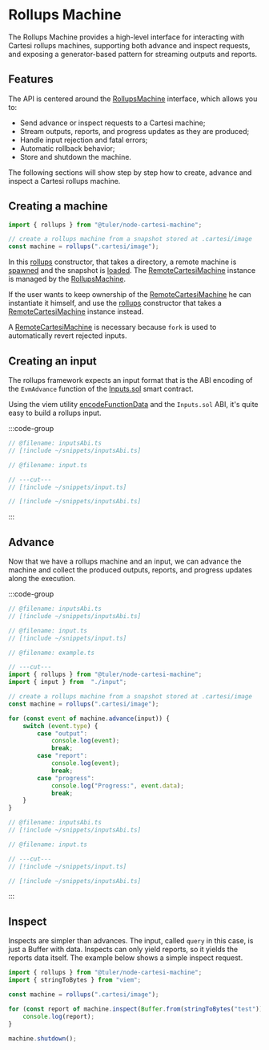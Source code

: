 # Rollups Machine

The Rollups Machine provides a high-level interface for interacting with Cartesi rollups machines, supporting both advance and inspect requests, and exposing a generator-based pattern for streaming outputs and reports.

## Features

The API is centered around the [RollupsMachine](./api/rollups-machine) interface, which allows you to:

- Send advance or inspect requests to a Cartesi machine;
- Stream outputs, reports, and progress updates as they are produced;
- Handle input rejection and fatal errors;
- Automatic rollback behavior;
- Store and shutdown the machine.

The following sections will show step by step how to create, advance and inspect a Cartesi rollups machine.

## Creating a machine

```ts twoslash [example.ts]
import { rollups } from "@tuler/node-cartesi-machine";

// create a rollups machine from a snapshot stored at .cartesi/image
const machine = rollups(".cartesi/image");
```

In this [rollups](/api/rollups) constructor, that takes a directory, a remote machine is [spawned](/api/spawn) and the snapshot is [loaded](/api/load).
The [RemoteCartesiMachine](/api/remote-cartesi-machine) instance is managed by the [RollupsMachine](/api/rollups-machine).

If the user wants to keep ownership of the [RemoteCartesiMachine](/api/remote-cartesi-machine) he can instantiate it himself, and use the [rollups](/api/rollups) constructor that takes a [RemoteCartesiMachine](/api/remote-cartesi-machine) instance instead.

A [RemoteCartesiMachine](/api/remote-cartesi-machine) is necessary because `fork` is used to automatically revert rejected inputs.

## Creating an input

The rollups framework expects an input format that is the ABI encoding of the `EvmAdvance` function of the [Inputs.sol](https://github.com/cartesi/rollups-contracts/blob/v2.0.0/src/common/Inputs.sol) smart contract.

Using the viem utility [encodeFunctionData](https://viem.sh/docs/contract/encodeFunctionData#encodefunctiondata) and the `Inputs.sol` ABI, it's quite easy to build a rollups input.

:::code-group

```ts twoslash [input.ts]
// @filename: inputsAbi.ts
// [!include ~/snippets/inputsAbi.ts]

// @filename: input.ts

// ---cut---
// [!include ~/snippets/input.ts]
```

```ts twoslash [inputsAbi.ts]
// [!include ~/snippets/inputsAbi.ts]
```

:::

## Advance

Now that we have a rollups machine and an input, we can advance the machine and collect the produced outputs, reports, and progress updates along the execution.

:::code-group


```ts twoslash [example.ts]
// @filename: inputsAbi.ts
// [!include ~/snippets/inputsAbi.ts]

// @filename: input.ts
// [!include ~/snippets/input.ts]

// @filename: example.ts

// ---cut---
import { rollups } from "@tuler/node-cartesi-machine";
import { input } from  "./input";

// create a rollups machine from a snapshot stored at .cartesi/image
const machine = rollups(".cartesi/image");

for (const event of machine.advance(input)) {
    switch (event.type) {
        case "output":
            console.log(event);
            break;
        case "report":
            console.log(event);
            break;
        case "progress":
            console.log("Progress:", event.data);
            break;
    }
}
```

```ts twoslash [input.ts]
// @filename: inputsAbi.ts
// [!include ~/snippets/inputsAbi.ts]

// @filename: input.ts

// ---cut---
// [!include ~/snippets/input.ts]
```


```ts twoslash [inputsAbi.ts]
// [!include ~/snippets/inputsAbi.ts]
```

:::

## Inspect

Inspects are simpler than advances. The input, called `query` in this case, is just a Buffer with data.
Inspects can only yield reports, so it yields the reports data itself.
The example below shows a simple inspect request.

```ts twoslash [example.ts]
import { rollups } from "@tuler/node-cartesi-machine";
import { stringToBytes } from "viem";

const machine = rollups(".cartesi/image");

for (const report of machine.inspect(Buffer.from(stringToBytes("test")))) {
    console.log(report);
}

machine.shutdown();
```
